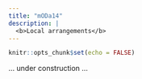 ```yaml
---
title: "mODa14"
description: |
  <b>Local arrangements</b>
---
```


```r
knitr::opts_chunk$set(echo = FALSE)
```

... under construction ...

<!-- ## Accomodation -->

<!-- Accomodation for the workshop is in single ensuite rooms in [Chamberlain Hall](https://www.southampton.ac.uk/community/building-projects/salisbury-road.page).  -->

<!-- ```{r, echo = FALSE, out.width = "100%",fig.show = 'hold', fig.align = 'center', fig.cap = ""} -->
<!-- knitr::include_graphics(c("images/chamberlain.jpeg")) -->
<!-- ```  -->

<!-- **Check-in on Sunday 9 July:** if you arrive between 15.00 and 19.00, you can pick up your room key from the **Post Room** in the main entrance to Chamberlain Hall (B block). -->

<!-- If you arrive after 19.00 on Sunday, you will need to pick up your key from the **24 hour reception in the Glen Eyre Halls complex** (across the road from Chamberlain, in J block). -->

<!-- ```{r, echo = FALSE, out.width = "100%",fig.show = 'hold', fig.align = 'center', fig.cap = ""} -->
<!-- knitr::include_graphics(c("images/chamberlain-glen_eyre-map.jpg")) -->
<!-- ```  -->

<!-- **Check-in on other days:** is available from 15.00. Please collect your key from the Glen Eyre reception. -->

<!-- Chamberlain is about a 10 minute walk from the workshop venue, Building 100 on Highfield Campus. -->

<!-- <iframe src="https://www.google.com/maps/embed?pb=!1m28!1m12!1m3!1d5028.311296642478!2d-1.4048375979347698!3d50.939334486758526!2m3!1f0!2f0!3f0!3m2!1i1024!2i768!4f13.1!4m13!3e2!4m5!1s0x48747474cd9a7af5%3A0xa8cb078dd4e299bd!2sChamberlain%20Halls%2C%20Glen%20Eyre%20Rd%2C%20Southampton%20SO16%203UD!3m2!1d50.941985599999995!2d-1.4028649!4m5!1s0x487473a091c0b785%3A0x9e42f51821c02d8a!2sCentenary%20Building%20(100)%2C%20University%20Road%2C%20Southampton!3m2!1d50.9367904!2d-1.3976205!5e0!3m2!1sen!2suk!4v1688155083175!5m2!1sen!2suk" width="600" height="450" style="border:0;" allowfullscreen="" loading="lazy" referrerpolicy="no-referrer-when-downgrade"></iframe> -->

<!-- The [U2](https://www.unilinkbus.co.uk/services/UNIL/U2B?date=2023-07-10&direction=inbound) bus runs between Chamberlain Hall and Highfield Campus, and stops adjacent to Building 100. Out of term (which we very much are), the first U2C bus leaves Chamberlain at 07.25 (perfect for breakfast), then at 08.30 and then every 30 minutes (until 18.00). Returning, the U2B bus is also every 30 minutes, at 20 and 50 minutes past the hour until 17.50. There are then further buses at 18.50 and 19.50 (unfortunately, there isn't a bus after dinner). -->

<!-- The bus journey takes about 15 minutes, due to roadworks currently underway at the junction of Glen Eyre and Burgess Roads. Note that the U2B bus back to Chamberlain takes a more scenic route. -->

<!-- ## Workshop venue -->

<!-- The workshop will be held on Level 4 of [Building 100](https://data.southampton.ac.uk/building/100.html) (the Centenary Building) on [Highfield Campus](https://maps.southampton.ac.uk/). Talks will be held in Lecture Room B (4011), with the Seminar room (4013) used for refreshments and the Tuesday poster display. -->

<!-- Building 100 closes each day at 18.00. -->

<!-- ```{r, echo = FALSE, out.width = "100%",fig.show = 'hold', fig.align = 'center', fig.cap = ""} -->
<!-- knitr::include_graphics(c("images/B100.png")) -->
<!-- ```  -->

<!-- ## Breakfast, lunch and dinner -->

<!-- Please bring your workshop badge to all meals. -->

<!-- **Breakfast** will be in the [Piazza](https://catering.southampton.ac.uk/42-piazza) (Building 42, Students Union) between 07.30 and 08.30 each day (for residents only). -->

<!-- **Lunch** will also be in the Piazza between 12.30 and 13.30 each day, with the exception of Wednesday when a packed lunch will be provided for the excursion to Winchester. -->

<!-- <iframe src="https://www.google.com/maps/embed?pb=!1m28!1m12!1m3!1d2514.363398528866!2d-1.3995893723116526!3d50.93549217168886!2m3!1f0!2f0!3f0!3m2!1i1024!2i768!4f13.1!4m13!3e2!4m5!1s0x487473a091c0b785%3A0x9e42f51821c02d8a!2sCentenary%20Building%20(100)%2C%20University%20Road%2C%20Southampton!3m2!1d50.9367904!2d-1.3976205!4m5!1s0x487473f6481907b7%3A0x34e8fbcd2f8da535!2sB42%2C%20Southampton!3m2!1d50.934194!2d-1.3974617!5e0!3m2!1sen!2suk!4v1688157677449!5m2!1sen!2suk" width="600" height="450" style="border:0;" allowfullscreen="" loading="lazy" referrerpolicy="no-referrer-when-downgrade"></iframe> -->

<!-- **Dinner** will be in the Terrace Restaurant (Building 38) on Monday, Tuesday and Wednesday between 19.30 and 20.15. -->

<!-- <iframe src="https://www.google.com/maps/embed?pb=!1m28!1m12!1m3!1d2514.3357050303653!2d-1.3995893723116526!3d50.9360043716891!2m3!1f0!2f0!3f0!3m2!1i1024!2i768!4f13.1!4m13!3e2!4m5!1s0x487473a091c0b785%3A0x9e42f51821c02d8a!2sCentenary%20Building%20(100)%2C%20University%20Road%2C%20Southampton!3m2!1d50.9367904!2d-1.3976205!4m5!1s0x487473f66c447009%3A0x430b87fe545aa286!2sStaff%20Social%20Center(Building%2038)%2C%2045%20University%20Rd%2C%20Southampton%20SO17%201TL!3m2!1d50.935311999999996!2d-1.3973392999999998!5e0!3m2!1sen!2suk!4v1688158031914!5m2!1sen!2suk" width="600" height="450" style="border:0;" allowfullscreen="" loading="lazy" referrerpolicy="no-referrer-when-downgrade"></iframe> -->

<!-- **Workshop reception and dinner** on Thursday will be held in the Harley Suite (Building 38) between 19.30 and 22.00. -->

<!-- **Welcome reception and BBQ** on Sunday will be held in Glen Eyre Hall, on the main quad. Glen Eyre is directly across the road from Chamberlain - cross the road, and follow the signs to reception. You should then spot the BBQ on the quad. -->

<!-- **After dinner** The [Stag's](https://www.susu.org/places/the-stags) (Building 40 Students Union) will be open each day (Monday - Thursday). Other local pubs include the [Crown Inn](https://www.the-crowninn.co.uk) and the [Brewhouse and Kitchen](https://www.brewhouseandkitchen.com/venue/southampton/). -->

<!-- <iframe src="https://www.google.com/maps/embed?pb=!1m28!1m12!1m3!1d5028.5505440010265!2d-1.4081028979350783!3d50.937122086757036!2m3!1f0!2f0!3f0!3m2!1i1024!2i768!4f13.1!4m13!3e2!4m5!1s0x48747474cd9a7af5%3A0xa8cb078dd4e299bd!2sChamberlain%20Halls%2C%20Glen%20Eyre%20Road%2C%20Southampton!3m2!1d50.941985599999995!2d-1.4028649!4m5!1s0x487474086dd38ad3%3A0xc1516b791422bdbe!2sThe%20Crown%20Inn%2C%20Highcrown%20Street%2C%20Southampton!3m2!1d50.931777499999995!2d-1.4007855!5e0!3m2!1sen!2suk!4v1688158709212!5m2!1sen!2suk" width="600" height="450" style="border:0;" allowfullscreen="" loading="lazy" referrerpolicy="no-referrer-when-downgrade"></iframe> -->

<!-- <iframe src="https://www.google.com/maps/embed?pb=!1m28!1m12!1m3!1d10057.140837108504!2d-1.412214309100899!3d50.936938297025456!2m3!1f0!2f0!3f0!3m2!1i1024!2i768!4f13.1!4m13!3e2!4m5!1s0x48747474cd9a7af5%3A0xa8cb078dd4e299bd!2sChamberlain%20Halls%2C%20Glen%20Eyre%20Road%2C%20Southampton!3m2!1d50.941985599999995!2d-1.4028649!4m5!1s0x4874740808456623%3A0x830a27fc269c0f2c!2sBrewhouse%20%26%20Kitchen%20-%20Southampton%2C%20Highfield%20Lane%2C%20Southampton!3m2!1d50.9311533!2d-1.399718!5e0!3m2!1sen!2suk!4v1688158732844!5m2!1sen!2suk" width="600" height="450" style="border:0;" allowfullscreen="" loading="lazy" referrerpolicy="no-referrer-when-downgrade"></iframe> -->

<!-- ## Additional information -->

<!-- [Wifi](https://www.southampton.ac.uk/isolutions/students/connecting-to-eduroam.page) is available on Campus and at Chamberlain Hall - Eduroam or the Guest network. -->

<!-- Highfield Campus is adjacent to [Southampton Common](https://www.southampton.gov.uk/people-places/parks-open-spaces/parks/southampton-common/), 365 acres of parkland ideal for walking or the traditional mODa football game. -->

<!-- [Avenue Campus](https://www.southampton.ac.uk/student-life/campuses/avenue) (a 15 minute walk from Building 100) has tennis courts that will probably not be too busy out of term. -->

<!-- <iframe src="https://www.google.com/maps/embed?pb=!1m28!1m12!1m3!1d5029.015024084705!2d-1.405972347935701!3d50.932826686753195!2m3!1f0!2f0!3f0!3m2!1i1024!2i768!4f13.1!4m13!3e2!4m5!1s0x487473a091c0b785%3A0x9e42f51821c02d8a!2sCentenary%20Building%20(100)%2C%20University%20Road%2C%20Southampton!3m2!1d50.9367904!2d-1.3976205!4m5!1s0x487474064491597b%3A0x7a832ae220279363!2sAvenue%20Campus%2C%20Highfield%20Rd%2C%20Southampton%20SO17%201BF!3m2!1d50.9287637!2d-1.4024470999999998!5e0!3m2!1sen!2suk!4v1688159046588!5m2!1sen!2suk" width="600" height="450" style="border:0;" allowfullscreen="" loading="lazy" referrerpolicy="no-referrer-when-downgrade"></iframe> -->

<!-- [Radio Taxis](https://radiotaxisonline.co.uk) is a reliable local taxi company. [Uber](https://www.uber.com/gb/en/ride/) also operates in Southampton. -->

